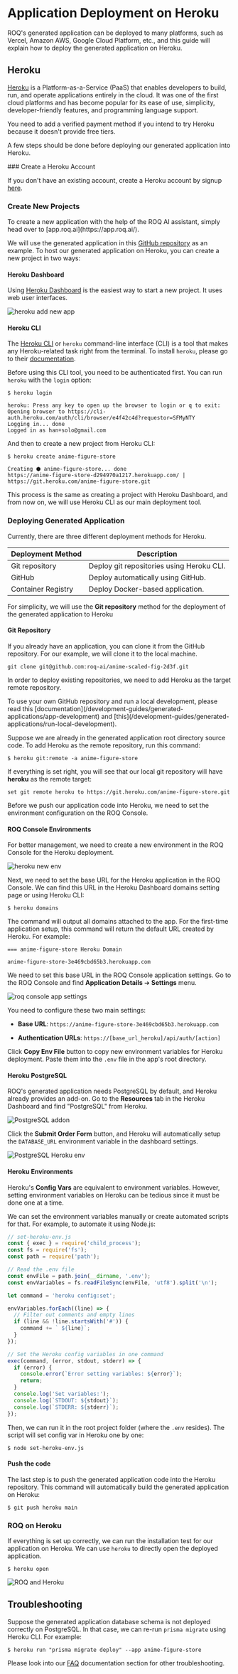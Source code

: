 
# Application Deployment on Heroku

ROQ's generated application can be deployed to many platforms, such as Vercel, Amazon AWS, Google Cloud Platform, etc., and this guide will explain how to deploy the generated application on Heroku.

## Heroku

[Heroku](https://www.heroku.com/) is a Platform-as-a-Service (PaaS) that enables developers to build, run, and operate applications entirely in the cloud. It was one of the first cloud platforms and has become popular for its ease of use, simplicity, developer-friendly features, and programming language support.

<Callout type="info">
You need to add a verified payment method if you intend to try Heroku because it doesn't provide free tiers.
</Callout>

A few steps should be done before deploying our generated application into Heroku.

<Steps>
### Create a Heroku Account

If you don't have an existing account, create a Heroku account by signup [here](https://signup.heroku.com/). 

### Create New Projects

<Callout type="info">
To create a new application with the help of the ROQ AI assistant, simply head over to [app.roq.ai](https://app.roq.ai/).
</Callout>

We will use the generated application in this [GitHub repository](https://github.com/roq-ai/anime-scaled-fig-2d3f) as an example. To host our generated application on Heroku, you can create a new project in two ways:

#### Heroku Dashboard 
 
Using [Heroku Dashboard](https://dashboard.heroku.com/) is the easiest way to start a new project. It uses web user interfaces. 

![heroku add new app](/heroku-new-app.png)

#### Heroku CLI

The [Heroku CLI](https://devcenter.heroku.com/articles/heroku-cli) or `heroku` command-line interface (CLI) is a tool that makes any Heroku-related task right from the terminal. To install `heroku`, please go to their [documentation](https://devcenter.heroku.com/articles/heroku-cli#install-the-heroku-cli).

Before using this CLI tool, you need to be authenticated first. You can run `heroku` with the `login` option:

```shell
$ heroku login

heroku: Press any key to open up the browser to login or q to exit:
Opening browser to https://cli-auth.heroku.com/auth/cli/browser/e4f42c4d?requestor=SFMyNTY
Logging in... done
Logged in as han+solo@gmail.com
```

And then to create a new project from Heroku CLI:

```shell
$ heroku create anime-figure-store

Creating ⬢ anime-figure-store... done
https://anime-figure-store-d294970a1217.herokuapp.com/ | https://git.heroku.com/anime-figure-store.git
```
This process is the same as creating a project with Heroku Dashboard, and from now on, we will use Heroku CLI as our main deployment tool.

### Deploying Generated Application

Currently, there are three different deployment methods for Heroku.

| Deployment Method  | Description                     |
|--------------------|---------------------------------|
| Git repository     | Deploy git repositories using Heroku CLI.   |
| GitHub             | Deploy automatically using GitHub.          |
| Container Registry | Deploy Docker-based application.            |

For simplicity, we will use the **Git repository** method for the deployment of the generated application to Heroku

#### Git Repository

If you already have an application, you can clone it from the GitHub repository. For our example, we will clone it to the local machine.

```
git clone git@github.com:roq-ai/anime-scaled-fig-2d3f.git
```

In order to deploy existing repositories, we need to add Heroku as the target remote repository.

<Callout type="info">
To use your own GitHub repository and run a local development, please read this [documentation](/development-guides/generated-applications/app-development) and [this](/development-guides/generated-applications/run-local-development).
</Callout>

Suppose we are already in the generated application root directory source code. To add Heroku as the remote repository, run this command:

```shell
$ heroku git:remote -a anime-figure-store
```

If everything is set right, you will see that our local git repository will have **heroku** as the remote target:

```shell
set git remote heroku to https://git.heroku.com/anime-figure-store.git
```

Before we push our application code into Heroku, we need to set the environment configuration on the ROQ Console.


#### ROQ Console Environments 

For better management, we need to create a new environment in the ROQ Console for the Heroku deployment.

<ROQEnv/>

![heroku new env](/heroku-new-env.png)

Next, we need to set the base URL for the Heroku application in the ROQ Console. We can find this URL in the Heroku Dashboard domains setting page or using Heroku CLI:

```shell
$ heroku domains
```

The command will output all domains attached to the app. For the first-time application setup, this command will return the default URL created by Heroku. For example:

```shell
=== anime-figure-store Heroku Domain

anime-figure-store-3e469cbd65b3.herokuapp.com
```

We need to set this base URL in the ROQ Console application settings. Go to the ROQ Console and find **Application Details** ➔ **Settings** menu.

![roq console app settings](/heroku-set-env.png)

You need to configure these two main settings:

- **Base URL**: `https://anime-figure-store-3e469cbd65b3.herokuapp.com`

- **Authentication URLs**: `https://[base_url_heroku]/api/auth/[action]`

Click **Copy Env File** button to copy new environment variables for Heroku deployment. Paste them into the `.env` file in the app's root directory.


#### Heroku PostgreSQL

ROQ's generated application needs PostgreSQL by default, and Heroku already provides an add-on. Go to the **Resources** tab in the Heroku Dashboard and find "PostgreSQL" from Heroku.

![PostgreSQL addon](/heroku-add-postgresql.png)

Click the **Submit Order Form** button, and Heroku will automatically setup the `DATABASE_URL` environment variable in the dashboard settings.

![PostgreSQL Heroku env](/heroku-add-postgresql-env.png)

#### Heroku Environments

Heroku's **Config Vars** are equivalent to environment variables. However, setting environment variables on Heroku can be tedious since it must be done one at a time. 

We can set the environment variables manually or create automated scripts for that. For example, to automate it using Node.js:

```js
// set-heroku-env.js
const { exec } = require('child_process');
const fs = require('fs');
const path = require('path');

// Read the .env file
const envFile = path.join(__dirname, '.env');
const envVariables = fs.readFileSync(envFile, 'utf8').split('\n');

let command = 'heroku config:set';

envVariables.forEach((line) => {
  // Filter out comments and empty lines
  if (line && !line.startsWith('#')) {
    command += ` ${line}`;
  }
});

// Set the Heroku config variables in one command
exec(command, (error, stdout, stderr) => {
  if (error) {
    console.error(`Error setting variables: ${error}`);
    return;
  }
  console.log('Set variables:');
  console.log(`STDOUT: ${stdout}`);
  console.log(`STDERR: ${stderr}`);
});  
```
Then, we can run it in the root project folder (where the `.env` resides). The script will set config var in Heroku one by one:

```shell
$ node set-heroku-env.js
```


#### Push the code

The last step is to push the generated application code into the Heroku repository. This command will automatically build the generated application on Heroku:

```shell
$ git push heroku main
```

### ROQ on Heroku

If everything is set up correctly, we can run the installation test for our application on Heroku. We can use `heroku` to directly open the deployed application.

```shell
$ heroku open
```

![ROQ and Heroku](/heroku-appp-deployed.png)

</Steps>

## Troubleshooting

Suppose the generated application database schema is not deployed correctly on PostgreSQL. In that case, we can re-run `prisma migrate` using Heroku CLI. For example: 

```shell
$ heroku run "prisma migrate deploy" --app anime-figure-store
```


Please look into our [FAQ](/faq) documentation section for other troubleshooting.